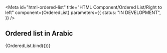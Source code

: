 <!-- @license CC0-1.0 -->


<Meta
  id="html-ordered-list"
  title="HTML Component/Ordered List/Right to left"
  component={OrderedList}
  parameters={{
    status: "IN DEVELOPMENT",
  }}
/>

## Ordered list in Arabic

<Canvas>
  <Story
    name="Right to left"
    args={{
      items: [
        {
          textContent: "واحد",
        },
        {
          textContent: "إثنان",
        },
        {
          textContent: "ثلاثة",
        },
      ],
      dir: "rtl",
      lang: "ar",
    }}
  >
    {OrderedList.bind({})}
  </Story>
</Canvas>
